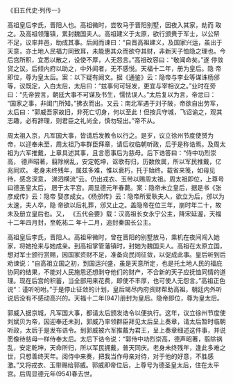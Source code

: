 

《旧五代史·列传一》

高祖皇后李氏，晋阳人也。高祖微时，尝牧马于晋阳别墅，因夜入其家，劫而 取之。及高祖领籓镇，累封魏国夫人。高祖建义于太原，欲行颁赉于军士，以公帑 不足，议率井邑，助成其事。后闻而谏曰：“自晋高祖建义，及国家兴运，虽出于 天意，亦土地人民福力同致耳，未能惠其众而欲夺其财，非新天子恤隐之理也。今 后宫所积，宜悉以散之，设使不厚，人无怨言。”高祖改容曰：“敬闻命矣。”遂 停敛贷之议。后倾内府以助之，中外闻者，无不感悦。天福十二年，册为皇后。隐 帝即位，尊为皇太后。案：以下疑有阙文。据《通鉴》云：隐帝与李业等谋诛杨邠 等，议既定，入白太后，太后曰：“兹事何可轻发，更宜与宰相议之。”业时在旁 曰：“先帝尝言，朝廷大事不可谋及书生，懦怯误人。”太后复以为言，帝忿曰： “国家之事，非闺门所知。”拂衣而出。又云：南北军遇于刘子陂，帝欲自出劳军， 太后曰：“郭威吾家故旧，非死亡切身，何以至此！但按兵守城，飞诏谕之，观其 志趣，必有辞理，则君臣之礼尚全，慎勿轻出。”帝不从。

周太祖入京，凡军国大事，皆请后发教令以行之。是岁，议立徐州节度使赟为 帝，以迎奉未至，周太祖乃率群臣拜章，请后权临朝听政，后于是称诰焉。及周太 祖为六军推戴，上章具述其事，且言愿事后为慈母。后下诰答曰：“侍中功烈崇高， 德声昭著，翦除祸乱，安定乾坤，讴歌有归，历数攸属，所以军民推戴，亿兆同欢。 老身未终残年，属兹多难，惟以衰朽，托于始终。载省来笺，如母见待，感念深意， 涕泗横流”云。仍出戎衣、玉带以赐周太祖。周太祖即位，上尊号曰德圣皇太后， 居于太平宫。周显德元年春薨。案：隐帝未立皇后，据是书《张彦成传》云：隐帝 娶彦成女。《杨邠传》云：隐帝所爱耿夫人，欲立为后，邠以为太速，夫人卒，隐 帝欲以后礼葬，邠又止之。盖隐帝在位三年，崩时年二十，故未及册立皇后也。又， 《五代会要》载：汉高祖长女永宁公主，降宋延渥，天福十二年四月封，至乾祐二 年十二月，追封秦国长公主。

高祖皇后李氏，晋阳人。高祖卑微时，曾在晋阳的别墅放马，乘机在夜间闯入她家，将她抢来与她成亲。到高祖掌管藩镇时，封她为魏国夫人。高祖在太原立国，想对军士颁行赏赐，因国家资财不足，准备向民间征敛，以促成此事。皇后听到后劝谏说：“自高祖立国之初，到国运兴盛，虽是天意所定，也是托土地人民的福庇协同的结果，不能对人民施恩还想剥夺他们的财产，不合新的天子应抚恤同情的道理。现在后宫的积蓄，当全部用来花费，即使不丰厚，也可使人无怨言。”高祖正色说“：谨听吩咐。”于是停止征敛的计划，皇后竭尽内府资财帮助高祖，朝廷内外听说后没有不感动高兴的。天福十二年(947)册封为皇后。隐帝即位，尊为皇太后。

郭威入据京城，凡军国大事，都请太后颁发诰令以便执行。这年，议立徐州节度使刘斌贝为帝，因迎奉还未到，郭威乃率领群臣拜见太后呈上奏章，请太后暂时临朝听政，太后于是发布诰令。到郭威被六军推戴为君王，呈上奏章细述这件事，并说愿像待慈母一样侍奉太后。太后下诰令说：“郭侍中功烈崇高，德声昭著，翦除祸乱，安定乾坤，天命所归，所以军民拥戴，普天同庆。老身未终残年，逢此多难之世，只想善终天年。阅侍中来奏，把我当作母亲对待，对于他的好意，不胜感激。”又将戎衣、玉带赐给郭威。郭威即帝位后，上尊号为德圣皇太后，住在太平宫。后周显德元年(954)春去世。

